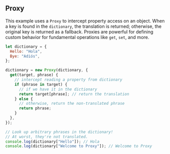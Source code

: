 
## Proxy

This example uses a `Proxy` to intercept property access on an object.
When a key is found in the `dictionary`, the translation is returned; otherwise, the original key is returned as a fallback.
Proxies are powerful for defining custom behavior for fundamental operations like `get`, `set`, and more.

```js filename="Proxy" copy
let dictionary = {
  Hello: "Hola",
  Bye: "Adiós",
};

dictionary = new Proxy(dictionary, {
  get(target, phrase) {
    // intercept reading a property from dictionary
    if (phrase in target) {
      // if we have it in the dictionary
      return target[phrase]; // return the translation
    } else {
      // otherwise, return the non-translated phrase
      return phrase;
    }
  },
});

// Look up arbitrary phrases in the dictionary!
// At worst, they're not translated.
console.log(dictionary["Hello"]); // Hola
console.log(dictionary["Welcome to Proxy"]); // Welcome to Proxy
```
